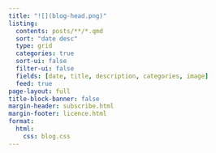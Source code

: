 ```yaml
---
title: "![](blog-head.png)"
listing:
  contents: posts/**/*.qmd
  sort: "date desc"
  type: grid
  categories: true
  sort-ui: false
  filter-ui: false
  fields: [date, title, description, categories, image]
  feed: true
page-layout: full
title-block-banner: false
margin-header: subscribe.html
margin-footer: licence.html
format:
  html:
    css: blog.css
---
```










